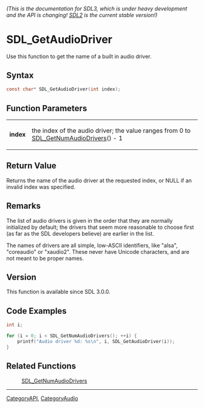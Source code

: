 ====== (This is the documentation for SDL3, which is under heavy development and the API is changing! [https://wiki.libsdl.org/ SDL2] is the current stable version!) ======
= SDL_GetAudioDriver =

Use this function to get the name of a built in audio driver.

== Syntax ==

<syntaxhighlight lang='c'>
const char* SDL_GetAudioDriver(int index);
</syntaxhighlight>

== Function Parameters ==

{|
|'''index'''
|the index of the audio driver; the value ranges from 0 to [[SDL_GetNumAudioDrivers]]() - 1
|}

== Return Value ==

Returns the name of the audio driver at the requested index, or NULL if an
invalid index was specified.

== Remarks ==

The list of audio drivers is given in the order that they are normally
initialized by default; the drivers that seem more reasonable to choose
first (as far as the SDL developers believe) are earlier in the list.

The names of drivers are all simple, low-ASCII identifiers, like "alsa",
"coreaudio" or "xaudio2". These never have Unicode characters, and are not
meant to be proper names.

== Version ==

This function is available since SDL 3.0.0.

== Code Examples ==

<syntaxhighlight lang='c++'>
int i;

for (i = 0; i < SDL_GetNumAudioDrivers(); ++i) {
    printf("Audio driver %d: %s\n", i, SDL_GetAudioDriver(i));
}
</syntaxhighlight>

== Related Functions ==

:[[SDL_GetNumAudioDrivers]]

----
[[CategoryAPI]], [[CategoryAudio]]


